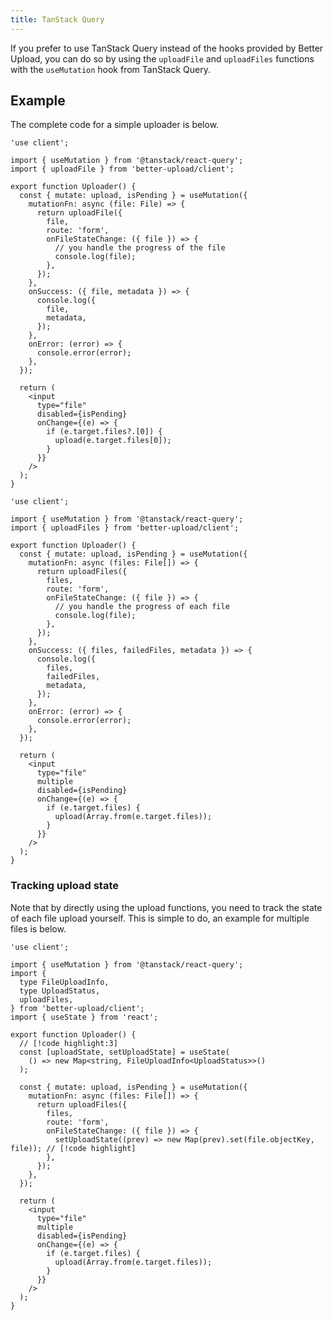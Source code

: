 ```yaml
---
title: TanStack Query
---
```


If you prefer to use TanStack Query instead of the hooks provided by Better Upload, you can do so by using the `uploadFile` and `uploadFiles` functions with the `useMutation` hook from TanStack Query.

## Example

The complete code for a simple uploader is below.

```tsx tab="Single file"
'use client';

import { useMutation } from '@tanstack/react-query';
import { uploadFile } from 'better-upload/client';

export function Uploader() {
  const { mutate: upload, isPending } = useMutation({
    mutationFn: async (file: File) => {
      return uploadFile({
        file,
        route: 'form',
        onFileStateChange: ({ file }) => {
          // you handle the progress of the file
          console.log(file);
        },
      });
    },
    onSuccess: ({ file, metadata }) => {
      console.log({
        file,
        metadata,
      });
    },
    onError: (error) => {
      console.error(error);
    },
  });

  return (
    <input
      type="file"
      disabled={isPending}
      onChange={(e) => {
        if (e.target.files?.[0]) {
          upload(e.target.files[0]);
        }
      }}
    />
  );
}
```

```tsx tab="Multiple files"
'use client';

import { useMutation } from '@tanstack/react-query';
import { uploadFiles } from 'better-upload/client';

export function Uploader() {
  const { mutate: upload, isPending } = useMutation({
    mutationFn: async (files: File[]) => {
      return uploadFiles({
        files,
        route: 'form',
        onFileStateChange: ({ file }) => {
          // you handle the progress of each file
          console.log(file);
        },
      });
    },
    onSuccess: ({ files, failedFiles, metadata }) => {
      console.log({
        files,
        failedFiles,
        metadata,
      });
    },
    onError: (error) => {
      console.error(error);
    },
  });

  return (
    <input
      type="file"
      multiple
      disabled={isPending}
      onChange={(e) => {
        if (e.target.files) {
          upload(Array.from(e.target.files));
        }
      }}
    />
  );
}
```

### Tracking upload state

Note that by directly using the upload functions, you need to track the state of each file upload yourself. This is simple to do, an example for multiple files is below.

```tsx
'use client';

import { useMutation } from '@tanstack/react-query';
import {
  type FileUploadInfo,
  type UploadStatus,
  uploadFiles,
} from 'better-upload/client';
import { useState } from 'react';

export function Uploader() {
  // [!code highlight:3]
  const [uploadState, setUploadState] = useState(
    () => new Map<string, FileUploadInfo<UploadStatus>>()
  );

  const { mutate: upload, isPending } = useMutation({
    mutationFn: async (files: File[]) => {
      return uploadFiles({
        files,
        route: 'form',
        onFileStateChange: ({ file }) => {
          setUploadState((prev) => new Map(prev).set(file.objectKey, file)); // [!code highlight]
        },
      });
    },
  });

  return (
    <input
      type="file"
      multiple
      disabled={isPending}
      onChange={(e) => {
        if (e.target.files) {
          upload(Array.from(e.target.files));
        }
      }}
    />
  );
}
```
